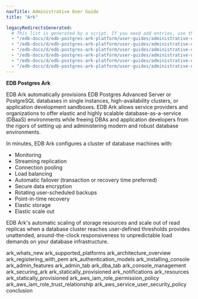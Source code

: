 ```yaml
---
navTitle: Administrative User Guide
title: "Ark"

legacyRedirectsGenerated:
  # This list is generated by a script. If you need add entries, use the `legacyRedirects` key.
  - "/edb-docs/d/edb-postgres-ark-platform/user-guides/administrative-users-guide/3.5/index.html"
  - "/edb-docs/d/edb-postgres-ark-platform/user-guides/administrative-users-guide/latest/index.html"
  - "/edb-docs/d/edb-postgres-ark-platform/user-guides/administrative-users-guide/3.5/conclusion.html"
  - "/edb-docs/d/edb-postgres-ark-platform/user-guides/administrative-users-guide/latest/conclusion.html"
  - "/edb-docs/d/edb-postgres-ark-platform/user-guides/administrative-users-guide/3.5/genindex.html"
  - "/edb-docs/d/edb-postgres-ark-platform/user-guides/administrative-users-guide/latest/genindex.html"
---
```


**EDB Postgres Ark**

EDB Ark automatically provisions EDB Postgres Advanced Server or PostgreSQL databases in single instances, high-availability clusters, or application development sandboxes. EDB Ark allows service providers and organizations to offer elastic and highly scalable database-as-a-service (DBaaS) environments while freeing DBAs and application developers from the rigors of setting up and administering modern and robust database environments.

In minutes, EDB Ark configures a cluster of database machines with:

-   Monitoring
-   Streaming replication
-   Connection pooling
-   Load balancing
-   Automatic failover (transaction or recovery time preferred)
-   Secure data encryption
-   Rotating user-scheduled backups
-   Point-in-time recovery
-   Elastic storage
-   Elastic scale out

EDB Ark's automatic scaling of storage resources and scale out of read replicas when a database cluster reaches user-defined thresholds provides unattended, around-the-clock responsiveness to unpredictable load demands on your database infrastructure.

<div class="toctree" data-maxdepth="3">

ark_whats_new ark_supported_platforms ark_architecture_overview ark_registering_with_pem ark_authentication_models ark_installing_console ark_admin_features ark_admin_tab ark_dba_tab ark_console_management ark_securing_ark ark_statically_provisioned ark_notifications ark_resources ark_statically_provisioned ark_aws_iam_role_permission_policy ark_aws_iam_role_trust_relationship ark_aws_service_user_security_policy conclusion

</div>
